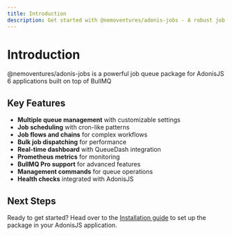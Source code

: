 ```yaml
---
title: Introduction
description: Get started with @nemoventures/adonis-jobs - A robust job queue system for AdonisJS
---
```


# Introduction

@nemoventures/adonis-jobs is a powerful job queue package for AdonisJS 6 applications built on top of BullMQ

## Key Features

- **Multiple queue management** with customizable settings
- **Job scheduling** with cron-like patterns
- **Job flows and chains** for complex workflows
- **Bulk job dispatching** for performance
- **Real-time dashboard** with QueueDash integration
- **Prometheus metrics** for monitoring
- **BullMQ Pro support** for advanced features
- **Management commands** for queue operations
- **Health checks** integrated with AdonisJS

## Next Steps

Ready to get started? Head over to the [Installation guide](/guides/installation) to set up the package in your AdonisJS application.
